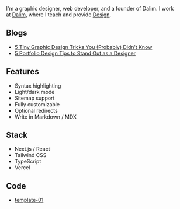 
<NameTransition />

I'm a graphic designer, web developer, and a founder of Dalim. I work at [Dalim](/work), where I teach and provide [Design](/stack).

## Blogs

- [5 Tiny Graphic Design Tricks You (Probably) Didn’t Know](/1)
- [5 Portfolio Design Tips to Stand Out as a Designer](/2) 

## Features

- Syntax highlighting
- Light/dark mode
- Sitemap support
- Fully customizable
- Optional redirects
- Write in Markdown / MDX

## Stack

- Next.js / React
- Tailwind CSS
- TypeScript
- Vercel

## Code

- [template-01](https://github.com/dalim-in/templates/tree/main/apps/template-01)